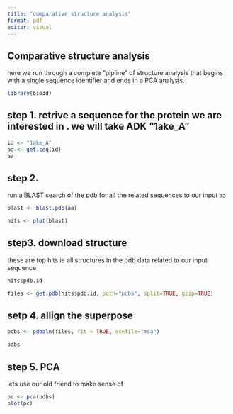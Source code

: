 ```yaml
---
title: "comparative structure analysis"
format: pdf
editor: visual
---
```


## Comparative structure analysis

here we run through a complete "pipline" of structure analysis that begins with a single sequence identifier and ends in a PCA analysis.

```r
library(bio3d)
```

## step 1. retrive a sequence for the protein we are interested in . we will take ADK "1ake_A"

```r
id <- "1ake_A"
aa <- get.seq(id)
aa
```

## step 2.

run a BLAST search of the pdb for all the related sequences to our input `aa`

```r
blast <- blast.pdb(aa)
```

```r
hits <- plot(blast)
```

## step3. download structure

these are top hits ie all structures in the pdb data related to our input sequence

```r
hits$pdb.id
```

```r
files <- get.pdb(hits$pdb.id, path="pdbs", split=TRUE, gzip=TRUE)
```

## setp 4. allign the superpose

```r
pdbs <- pdbaln(files, fit = TRUE, exefile="msa")

```

```r
pdbs
```

## step 5. PCA

lets use our old friend to make sense of

```r
pc <- pca(pdbs)
plot(pc)
```
